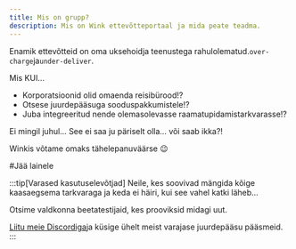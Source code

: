```yaml
---
title: Mis on grupp?
description: Mis on Wink ettevõtteportaal ja mida peate teadma.
---
```


<CloudinaryImage width="700" height="525" resize="scale" quality="best" alt="Grupid tulevad peagi" src="academy/group-coming-soon" errorImage="noimage_opaque_nyrtl0.png" />


Enamik ettevõtteid on oma uksehoidja teenustega rahulolematud.`over-charge`ja`under-deliver`.

Mis KUI...

* Korporatsioonid olid omaenda reisibürood!?
* Otsese juurdepääsuga sooduspakkumistele!?
* Juba integreeritud nende olemasolevasse raamatupidamistarkvarasse!?

Ei mingil juhul… See ei saa ju päriselt olla… või saab ikka?!

Winkis võtame omaks tähelepanuväärse 😉

\#Jää lainele

:::tip\[Varased kasutuselevõtjad]
Neile, kes soovivad mängida kõige kaasaegsema tarkvaraga ja keda ei häiri, kui see vahel katki läheb...

Otsime valdkonna beetatestijaid, kes prooviksid midagi uut.

[Liitu meie Discordiga](https://discord.gg/t3YETu8k5n)ja küsige ühelt meist varajase juurdepääsu pääsmeid.
:::

